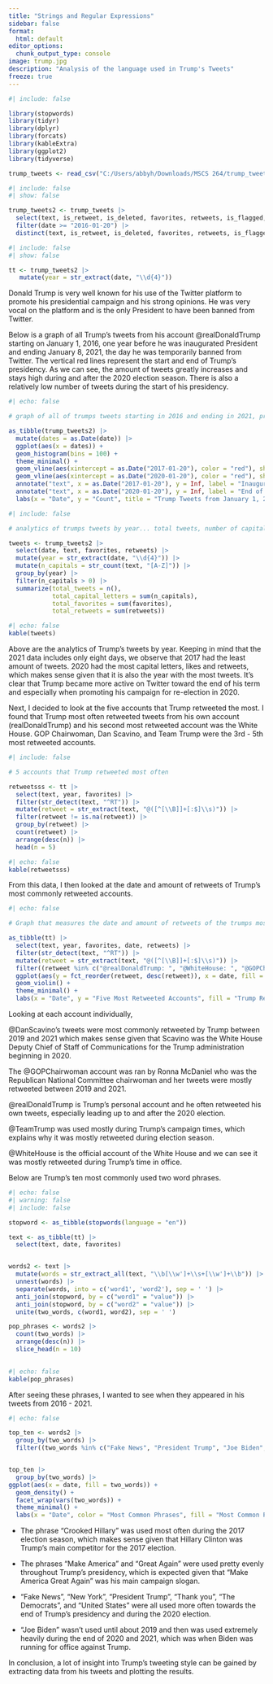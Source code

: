 ```yaml
---
title: "Strings and Regular Expressions"
sidebar: false
format:
  html: default
editor_options: 
  chunk_output_type: console
image: trump.jpg
description: "Analysis of the language used in Trump's Tweets"
freeze: true
---
```



```r
#| include: false

library(stopwords)
library(tidyr)
library(dplyr)
library(forcats)
library(kableExtra)
library(ggplot2)
library(tidyverse)

trump_tweets <- read_csv("C:/Users/abbyh/Downloads/MSCS 264/trump_tweets.csv.zip")
```

```r
#| include: false
#| show: false

trump_tweets2 <- trump_tweets |>
  select(text, is_retweet, is_deleted, favorites, retweets, is_flagged, date) |>
  filter(date >= "2016-01-20") |>
  distinct(text, is_retweet, is_deleted, favorites, retweets, is_flagged, date)
```


```r
#| include: false
#| show: false

tt <- trump_tweets2 |>
   mutate(year = str_extract(date, "\\d{4}"))
```

Donald Trump is very well known for his use of the Twitter platform to promote his presidential campaign and his strong opinions. He was very vocal on the platform and is the only President to have been banned from Twitter. 

Below is a graph of all Trump's tweets from his account @realDonaldTrump starting on January 1, 2016, one year before he was inaugurated President and ending January 8, 2021, the day he was temporarily banned from Twitter. The vertical red lines represent the start and end of Trump's presidency. As we can see, the amount of tweets greatly increases and stays high during and after the 2020 election season. There is also a relatively low number of tweets during the start of his presidency.

```r
#| echo: false

# graph of all of trumps tweets starting in 2016 and ending in 2021, presidency is labeled

as_tibble(trump_tweets2) |>
  mutate(dates = as.Date(date)) |>
  ggplot(aes(x = dates)) +
  geom_histogram(bins = 100) + 
  theme_minimal() +
  geom_vline(aes(xintercept = as.Date("2017-01-20"), color = "red"), show.legend = F) +
  geom_vline(aes(xintercept = as.Date("2020-01-20"), color = "red"), show.legend = F) +
  annotate("text", x = as.Date("2017-01-20"), y = Inf, label = "Inauguration 2017", vjust = 1, color = "black") +
  annotate("text", x = as.Date("2020-01-20"), y = Inf, label = "End of Term 2020", vjust = 1, color = "black") +
  labs(x = "Date", y = "Count", title = "Trump Tweets from January 1, 2016 to January 8, 2021")
```

```r
#| include: false

# analytics of trumps tweets by year... total tweets, number of capital letters, total likes, and total retweets

tweets <- trump_tweets2 |> 
  select(date, text, favorites, retweets) |>
  mutate(year = str_extract(date, "\\d{4}")) |>
  mutate(n_capitals = str_count(text, "[A-Z]")) |>
  group_by(year) |>
  filter(n_capitals > 0) |>
  summarize(total_tweets = n(),
            total_capital_letters = sum(n_capitals),
            total_favorites = sum(favorites),
            total_retweets = sum(retweets))

```

```r
#| echo: false
kable(tweets)
```

Above are the analytics of Trump's tweets by year. Keeping in mind that the 2021 data includes only eight days, we observe that 2017 had the least amount of tweets. 2020 had the most capital letters, likes and retweets, which makes sense given that it is also the year with the most tweets. It's clear that Trump became more active on Twitter toward the end of his term and especially when promoting his campaign for re-election in 2020.

Next, I decided to look at the five accounts that Trump retweeted the most. I found that Trump most often retweeted tweets from his own account (realDonaldTrump) and his second most retweeted account was the White House. GOP Chairwoman, Dan Scavino, and Team Trump were the 3rd - 5th most retweeted accounts.

```r
#| include: false

# 5 accounts that Trump retweeted most often

retweetsss <- tt |>
  select(text, year, favorites) |>
  filter(str_detect(text, "^RT")) |>
  mutate(retweet = str_extract(text, "@([^[\\B]]+[:$]\\s)")) |>
  filter(retweet != is.na(retweet)) |>
  group_by(retweet) |>
  count(retweet) |>
  arrange(desc(n)) |>
  head(n = 5)
```

```r
#| echo: false
kable(retweetsss)
```


From this data, I then looked at the date and amount of retweets of Trump's most commonly retweeted accounts.

```r
#| echo: false

# Graph that measures the date and amount of retweets of the trumps most commonly retweeted accounts

as_tibble(tt) |>
  select(text, year, favorites, date, retweets) |>
  filter(str_detect(text, "^RT")) |>
  mutate(retweet = str_extract(text, "@([^[\\B]]+[:$]\\s)")) |>
  filter((retweet %in% c("@realDonaldTrump: ", "@WhiteHouse: ", "@GOPChairwoman: ", "@DanScavino: ", "@TeamTrump: "))) |>
  ggplot(aes(y = fct_reorder(retweet, desc(retweet)), x = date, fill = retweet)) +
  geom_violin() + 
  theme_minimal() +
  labs(x = "Date", y = "Five Most Retweeted Accounts", fill = "Trump Retweets", title = "Trump's Most Commonly Retweeted Accounts")
```


Looking at each account individually, 

@DanScavino's tweets were most commonly retweeted by Trump between 2019 and 2021 which makes sense given that Scavino was the White House Deputy Chief of Staff of Communications for the Trump administration beginning in 2020.

The @GOPChairwoman account was ran by Ronna McDaniel who was the Republican National Committee chairwoman and her tweets were mostly retweeted between 2019 and 2021.

@realDonaldTrump is Trump's personal account and he often retweeted his own tweets, especially leading up to and after the 2020 election.

@TeamTrump was used mostly during Trump's campaign times, which explains why it was mostly retweeted during election season.

@WhiteHouse is the official account of the White House and we can see it was mostly retweeted during Trump's time in office. 

Below are Trump's ten most commonly used two word phrases.

```r
#| echo: false
#| warning: false
#| include: false

stopword <- as_tibble(stopwords(language = "en"))

text <- as_tibble(tt) |>
  select(text, date, favorites)


words2 <- text |>
  mutate(words = str_extract_all(text, "\\b[\\w']+\\s+[\\w']+\\b")) |>
  unnest(words) |>
  separate(words, into = c('word1', 'word2'), sep = ' ') |>
  anti_join(stopword, by = c("word1" = "value")) |>
  anti_join(stopword, by = c("word2" = "value")) |>
  unite(two_words, c(word1, word2), sep = ' ') 

pop_phrases <- words2 |>
  count(two_words) |>
  arrange(desc(n)) |>
  slice_head(n = 10)
  
```

```r
#| echo: false
kable(pop_phrases)
```

After seeing these phrases, I wanted to see when they appeared in his tweets from 2016 - 2021.

```r
#| echo: false

top_ten <- words2 |>
  group_by(two_words) |>
  filter((two_words %in% c("Fake News", "President Trump", "Joe Biden", "GREAT AGAIN", "United States", "THANK YOU", "MAKE AMERICA", "Crooked Hillary", "New York", "The Democrats")))


top_ten |> 
  group_by(two_words) |>
ggplot(aes(x = date, fill = two_words)) + 
  geom_density() +
  facet_wrap(vars(two_words)) + 
  theme_minimal() +
  labs(x = "Date", color = "Most Common Phrases", fill = "Most Common Phrases", title = "Trump's Usage of his 10 Most Common Phrases over Time")
```

- The phrase "Crooked Hillary" was used most often during the 2017 election season, which makes sense given that Hillary Clinton was Trump's main competitor for the 2017 election.

- The phrases "Make America" and "Great Again" were used pretty evenly throughout Trump's presidency, which is expected given that "Make America Great Again" was his main campaign slogan.

- "Fake News", "New York", "President Trump", "Thank you", "The Democrats", and "United States" were all used more often towards the end of Trump's presidency and during the 2020 election.

- "Joe Biden" wasn't used until about 2019 and then was used extremely heavily during the end of 2020 and 2021, which was when Biden was running for office against Trump.

In conclusion, a lot of insight into Trump's tweeting style can be gained by extracting data from his tweets and plotting the results.
